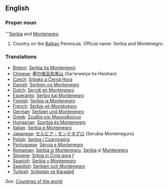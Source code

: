 ==English==
===Proper noun===
'''[[Serbia]] and [[Montenegro]]

# Country on the [[Balkan]] Peninsula. Official name: Serbia and Montenegro.

===Translations===
*[[Breton]]: [[Serbia ha Montenegro]]
*[[Chinese]]: [[塞尔维亚和黑山]] (Sai'erweiya he Heishan)
*[[Czech]]: [[Srbsko a Černá Hora]]
*[[Danish]]: [[Serbien og Montenegro]]
*[[Dutch]]: [[Servië en Montenegro]]
*[[Esperanto]]: [[Serbio kaj Montenegro]]
*[[Finnish]]: [[Serbia ja Montenegro]]
*[[French]]: [[Serbie-et-Monténégro]]
*[[German]]: [[Serbien und Montenegro]]
*[[Greek]]: [[Σερβία και Μαυροβούνιο]]
*[[Hungarian]]: [[Szerbia és Montenegro]]
*[[Italian]]: [[Serbia e Montenegro]]
*[[Japanese]]: [[セルビア・モンテネグロ]] (Serubia Monteneguro)
*[[Polish]]: [[Serbia i Czarnogóra]]
*[[Portuguese]]: [[Sérvia e Montenegro]]
*[[Romanian]]: [[Serbia şi Muntenegru]], [[Serbia]] şi [[Muntenegru]]
*[[Slovene]]: [[Srbija in Črna gora]] ''f''
*[[Spanish]]: [[Serbia y Montenegro]]
*[[Swedish]]: [[Serbien och Montenegro]]
*[[Turkish]]: [[Sırbistan ve Karadağ]]

''See'': [[Countries of the world]]